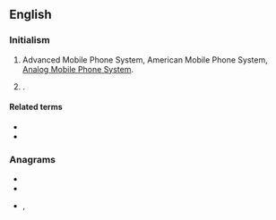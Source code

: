 {{also|amps}}
==English==
{{wikipedia}}

===Initialism===
{{en-initialism}}

# {{lb|en|electronics}} Advanced Mobile Phone System, American Mobile Phone System, [[w:Analog Mobile Phone System|Analog Mobile Phone System]].
# {{w|All Media and Products Survey}}.

====Related terms====
* {{l|en|mobile phone}}
* {{l|en|TACS}}

===Anagrams===
* {{l|en|maps}}
* {{l|en|samp}}
* {{l|en|spam}}, {{l|en|SPAM}}